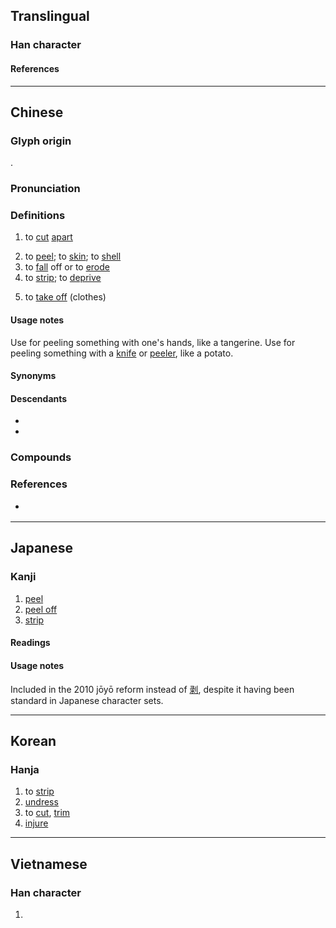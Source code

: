 {{also|剥}}
{{character info}}
==Translingual==

===Han character===
{{Han char|rn=18|rad=刀|as=08|sn=10|four=22100|canj=VELN|ids=⿰彔刂}}

====References====
{{Han ref|kx=0141.210|dkj=02049|dj=0321.040|hdz=10346.040|uh=525D}}

----

==Chinese==
{{zh-forms|s=剥|t2=剥|alt=𠚩}}

===Glyph origin===
{{Han etym}}
{{Han compound|彔|刀|c1=p|c2=s|ls=psc}}.

===Pronunciation===
{{zh-pron
|m=bāo,bō,1nb=standard in Mainland,1nc=variant in Taiwan,2nb=standard in Mainland and Taiwan
|m_note=bō - limited to compounds or idiomatic phrases in Mainland
|c=mok1
|h=pfs=pok
|md=buóh/báuk
|mn=pak/pok
|mn_note=pak - vernacular; pok - literary
|mn-t=bag4
|mc=y
|oc=y
|cat=v,n
}}

===Definitions===
{{zh-hanzi}}

# {{lb|zh|Classical}} to [[cut]] [[apart]]
# to [[peel]]; to [[skin]]; to [[shell]]
# to [[fall]] off or to [[erode]]
# to [[strip]]; to [[deprive]]
# {{lb|zh|Cantonese|Hakka|Zhongshan Min}} to [[take off]] (clothes)

====Usage notes====
Use {{zh-m|剝}} for peeling something with one's hands, like a tangerine. Use {{zh-m|削}} for peeling something with a [[knife]] or [[peeler]], like a potato.

====Synonyms====
{{zh-dial|脫}}

====Descendants====
* {{desc|lo|ປອກ||peel|bor=1}}
* {{desc|th|ปอก||peel|bor=1}}

===Compounds===
{{zh-der|剝牙|剝脫|剝衫|剽剝|刻剝|必剝|剝啄|吞剝|剝皮|剝盡|剝挽|剝奪|彈剝|剝船|乾剝剝|剝蝕|凍剝剝|剝落|圮剝|屯剝|團剝|剝離|剝削|嗶剝|否剝|剝剝|剝膚|割剝|抽剝|斑剝|洗剝|盤剝|摧剝|蝕剝|蹇剝|脫剝|剋剝|刳剝|剝光豬|沒彈剝|剝面皮|剝削者|剝痛瘡|剝離作用|剝膚錐髓|必必剝剝|侵剝百端|剝皮剔骨|剝剝啄啄|剝極必復|嗶嗶剝剝|剝削小民|剝皮剉骨|剝一層皮|剝皮抽筋|剝蝕作用|剝落斑殘|剝膚椎髓|環狀剝皮|抽筋剝皮|畢畢剝剝|抽絲剝繭|生吞活剝|活剝生吞|老剝皮|網膜剝離|重利盤剝}}

===References===
* {{q|Min Nan}} {{thcwd|5741}}

{{zh-cat|Intermediate}}

----

==Japanese==

===Kanji===
{{ja-kanji|grade=7|rs=刀08|shin=剥}}

# [[peel]]
# [[peel off]]
# [[strip]]

====Readings====
{{ja-readings
|goon=ほく
|kanon=はく
|kun=は-がす, は-がれる, は-げる, は-ぐ, む-く
}}

====Usage notes====
Included in the 2010 jōyō reform instead of [[剥]], despite it having been standard in Japanese character sets.

----

==Korean==

===Hanja===
{{ko-hanja|박}}

# to [[strip]]
# [[undress]]
# to [[cut]], [[trim]]
# [[injure]]

----

==Vietnamese==

===Han character===
{{vi-readings|reading=[[bác]], [[bóc]]|rs=刀08}}

# {{rfdef|vi|sort=刀08}}